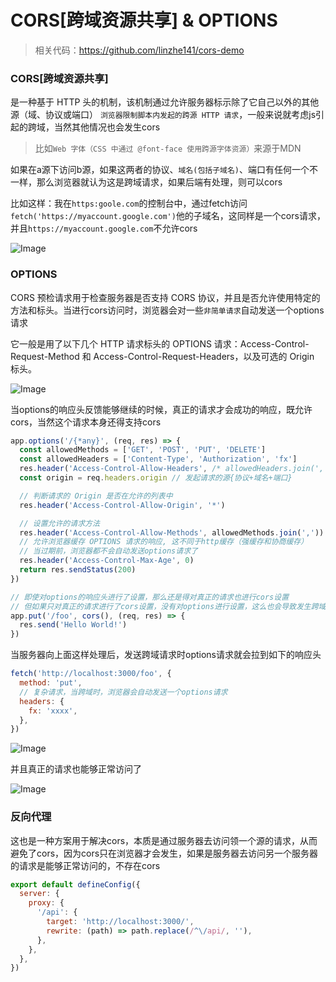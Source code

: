# CORS[跨域资源共享] & OPTIONS

> 相关代码：https://github.com/linzhe141/cors-demo

### CORS[跨域资源共享]

是一种基于 HTTP 头的机制，该机制通过允许服务器标示除了它自己以外的其他源（域、协议或端口）
`浏览器限制脚本内发起的跨源 HTTP 请求`，一般来说就考虑js引起的跨域，当然其他情况也会发生cors

> 比如`Web 字体（CSS 中通过 @font-face 使用跨源字体资源）`来源于MDN

如果在a源下访问b源，如果这两者的协议、`域名(包括子域名)`、端口有任何一个不一样，那么浏览器就认为这是跨域请求，如果后端有处理，则可以cors

比如这样：我在`https:goole.com`的控制台中，通过fetch访问`fetch('https://myaccount.google.com')`他的子域名，这同样是一个cors请求，并且`https://myaccount.google.com`不允许cors

![Image](https://github.com/user-attachments/assets/2b62109e-5bf0-457a-a0d2-4c92fd352f34)

### OPTIONS

CORS 预检请求用于检查服务器是否支持 CORS 协议，并且是否允许使用特定的方法和标头。当进行cors访问时，浏览器会对一些`非简单请求`自动发送一个options请求

它一般是用了以下几个 HTTP 请求标头的 OPTIONS 请求：Access-Control-Request-Method 和 Access-Control-Request-Headers，以及可选的 Origin 标头。

![Image](https://github.com/user-attachments/assets/9cf57bd4-24da-4a9f-9ed0-5b2acf39078e)

当options的响应头反馈能够继续的时候，真正的请求才会成功的响应，既允许cors，当然这个请求本身还得支持cors

```js
app.options('/{*any}', (req, res) => {
  const allowedMethods = ['GET', 'POST', 'PUT', 'DELETE']
  const allowedHeaders = ['Content-Type', 'Authorization', 'fx']
  res.header('Access-Control-Allow-Headers', /* allowedHeaders.join(',') */ '*')
  const origin = req.headers.origin // 发起请求的源{协议+域名+端口}

  // 判断请求的 Origin 是否在允许的列表中
  res.header('Access-Control-Allow-Origin', '*')

  // 设置允许的请求方法
  res.header('Access-Control-Allow-Methods', allowedMethods.join(','))
  // 允许浏览器缓存 OPTIONS 请求的响应, 这不同于http缓存（强缓存和协商缓存）
  // 当过期前，浏览器都不会自动发送options请求了
  res.header('Access-Control-Max-Age', 0)
  return res.sendStatus(200)
})

// 即使对options的响应头进行了设置，那么还是得对真正的请求也进行cors设置
// 但如果只对真正的请求进行了cors设置，没有对options进行设置，这么也会导致发生跨域错误
app.put('/foo', cors(), (req, res) => {
  res.send('Hello World!')
})
```

当服务器向上面这样处理后，发送跨域请求时options请求就会拉到如下的响应头

```js
fetch('http://localhost:3000/foo', {
  method: 'put',
  // 复杂请求，当跨域时，浏览器会自动发送一个options请求
  headers: {
    fx: 'xxxx',
  },
})
```

![Image](https://github.com/user-attachments/assets/d620d142-9f0a-4bef-a31e-935475e65133)

并且真正的请求也能够正常访问了

![Image](https://github.com/user-attachments/assets/e511c443-008a-4fe7-8471-8e67cf09dd09)

### 反向代理

这也是一种方案用于解决cors，本质是通过服务器去访问领一个源的请求，从而避免了cors，因为cors只在浏览器才会发生，如果是服务器去访问另一个服务器的请求是能够正常访问的，不存在cors

```js filename="vite.config.js"
export default defineConfig({
  server: {
    proxy: {
      '/api': {
        target: 'http://localhost:3000/',
        rewrite: (path) => path.replace(/^\/api/, ''),
      },
    },
  },
})
```

